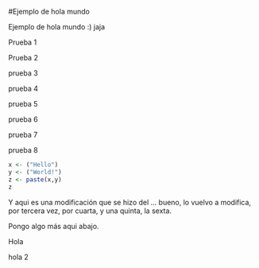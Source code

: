 #Ejemplo de hola mundo

Ejemplo de hola mundo :) jaja

Prueba 1

Prueba 2

prueba 3

prueba 4

prueba 5

prueba 6

prueba 7

prueba 8

```r
x <- ("Hello")
y <- ("World!")
z <- paste(x,y)
z
```
Y aqui es una modificación que se hizo del ... bueno, lo vuelvo a modifica, por tercera vez, por cuarta, y una quinta, la sexta.

Pongo algo más aqui abajo.

Hola

hola 2


